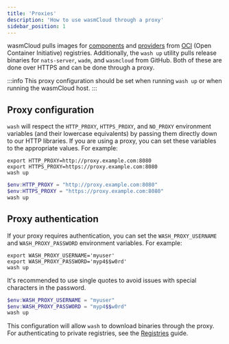 ```yaml
---
title: 'Proxies'
description: 'How to use wasmCloud through a proxy'
sidebar_position: 1
---
```



wasmCloud pulls images for [components](/docs/concepts/components) and [providers](/docs/concepts/providers) from [OCI](https://opencontainers.org/) (Open Container Initiative) registries. Additionally, the `wash up` utility pulls release binaries for `nats-server`, `wadm`, and `wasmcloud` from GitHub. Both of these are done over HTTPS and can be done through a proxy.

:::info
This proxy configuration should be set when running `wash up` or when running the wasmCloud host.
:::

## Proxy configuration

`wash` will respect the `HTTP_PROXY`, `HTTPS_PROXY`, and `NO_PROXY` environment variables (and their lowercase equivalents) by passing them directly down to our HTTP libraries. If you are using a proxy, you can set these variables to the appropriate values. For example:

<Tabs groupId="os" queryString>
<TabItem value="unix" label="Unix" default>

```shell
export HTTP_PROXY=http://proxy.example.com:8080
export HTTPS_PROXY=https://proxy.example.com:8080
wash up
```

  </TabItem>
  <TabItem value="windows" label="Powershell" default>

```powershell
$env:HTTP_PROXY = "http://proxy.example.com:8080"
$env:HTTPS_PROXY = "https://proxy.example.com:8080"
wash up
```

  </TabItem>
</Tabs>

## Proxy authentication

If your proxy requires authentication, you can set the `WASH_PROXY_USERNAME` and `WASH_PROXY_PASSWORD` environment variables. For example:

<Tabs groupId="os" queryString>
<TabItem value="unix" label="Unix" default>

```shell
export WASH_PROXY_USERNAME='myuser'
export WASH_PROXY_PASSWORD='myp4$$w0rd'
wash up
```

It's recommended to use single quotes to avoid issues with special characters in the password.

  </TabItem>
  <TabItem value="windows" label="Powershell" default>

```powershell
$env:WASH_PROXY_USERNAME = "myuser"
$env:WASH_PROXY_PASSWORD = "myp4$$w0rd"
wash up
```

  </TabItem>
</Tabs>

This configuration will allow `wash` to download binaries through the proxy. For authenticating to private registries, see the [Registries](./registries) guide.

